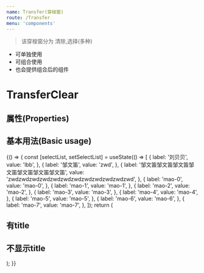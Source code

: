 ```yaml
---
name: Transfer(穿梭窗)
route: /Transfer
menu: 'components'
---
```




> 该穿梭窗分为 清除,选择(多种)
- 可单独使用
- 可组合使用
- 也会提供组合后的组件

# TransferClear

## 属性(Properties)

<Props of={ClearTransfer} />

## 基本用法(Basic usage)

<Playground>
  {() => {
    const [selectList, setSelectList] = useState(() => [
      {
        label: '刘贝贝',
        value: 'lbb',
      },
      {
        label: '邹文笛',
        value: 'zwd',
      },
      {
        label: '邹文笛邹文笛邹文笛邹文笛邹文笛邹文笛邹文笛',
        value: 'zwdzwdzwdzwdzwdzwdzwdzwdzwdzwdzwdzwd',
      },
      {
        label: 'mao-0',
        value: 'mao-0',
      },
      {
        label: 'mao-1',
        value: 'mao-1',
      },
      {
        label: 'mao-2',
        value: 'mao-2',
      },
      {
        label: 'mao-3',
        value: 'mao-3',
      },
      {
        label: 'mao-4',
        value: 'mao-4',
      },
      {
        label: 'mao-5',
        value: 'mao-5',
      },
      {
        label: 'mao-6',
        value: 'mao-6',
      },
      {
        label: 'mao-7',
        value: 'mao-7',
      },
    ]);
    return (
      <div>
        <h2>有title</h2>
        <ClearTransfer
          title={`已选: ${selectList.length}`}
          selectList={selectList}
          setSelectList={setSelectList}
        />
        <h2>不显示title</h2>
        <ClearTransfer
          title={null}
          selectList={selectList}
          setSelectList={setSelectList}
        />
      </div>
    );
  }}
</Playground>
